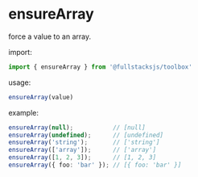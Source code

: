 # ensureArray

force a value to an array.

import:
```typescript copy
import { ensureArray } from '@fullstacksjs/toolbox'
```

usage:
```typescript copy
ensureArray(value)
```

example:
```typescript copy
ensureArray(null);           // [null]
ensureArray(undefined);      // [undefined]
ensureArray('string');       // ['string']
ensureArray(['array']);      // ['array']
ensureArray([1, 2, 3]);      // [1, 2, 3]
ensureArray({ foo: 'bar' }); // [{ foo: 'bar' }]
```
